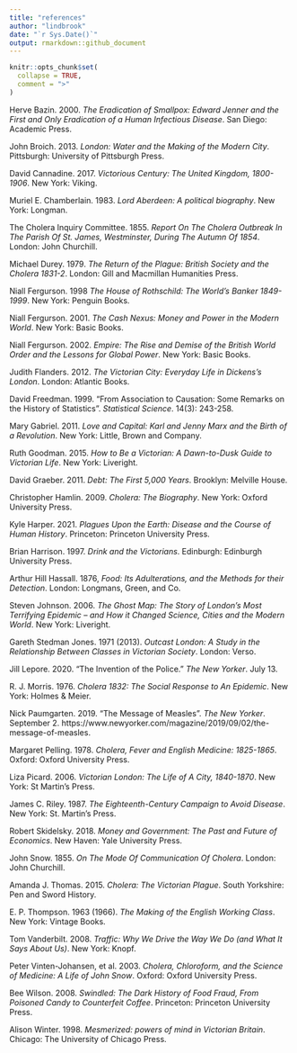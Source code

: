 ```yaml
---
title: "references"
author: "lindbrook"
date: "`r Sys.Date()`"
output: rmarkdown::github_document
---
```


```r
knitr::opts_chunk$set(
  collapse = TRUE,
  comment = ">"
)
```

Herve Bazin. 2000. _The Eradication of Smallpox: Edward Jenner and the First and Only Eradication of a Human Infectious Disease_. San Diego: Academic Press.

John Broich. 2013. _London: Water and the Making of the Modern City_. Pittsburgh: University of Pittsburgh Press.

David Cannadine. 2017. _Victorious Century: The United Kingdom, 1800-1906_. New York: Viking.

Muriel E. Chamberlain. 1983. _Lord Aberdeen: A political biography_. New York: Longman.

The Cholera Inquiry Committee. 1855. _Report On The Cholera Outbreak In The Parish Of St. James, Westminster, During The Autumn Of 1854_. London: John Churchill.

Michael Durey. 1979. _The Return of the Plague: British Society and the Cholera 1831-2_. London: Gill and Macmillan Humanities Press.

Niall Fergurson. 1998 _The House of Rothschild: The World's Banker 1849-1999_.  New York: Penguin Books.

Niall Fergurson. 2001. _The Cash Nexus: Money and Power in the Modern World_.  New York: Basic Books.

Niall Fergurson. 2002. _Empire: The Rise and Demise of the British World Order and the Lessons for Global Power_.  New York: Basic Books.

Judith Flanders. 2012. _The Victorian City: Everyday Life in Dickens's London_. London: Atlantic Books.

David Freedman. 1999. "From Association to Causation: Some Remarks on the History of Statistics". _Statistical Science_. 14(3): 243-258.

Mary Gabriel. 2011. _Love and Capital: Karl and Jenny Marx and the Birth of a Revolution_. New York: Little, Brown and Company.

Ruth Goodman. 2015. _How to Be a Victorian: A Dawn-to-Dusk Guide to Victorian Life_. New York: Liveright.

David Graeber. 2011. _Debt: The First 5,000 Years_. Brooklyn: Melville House.

Christopher Hamlin. 2009. _Cholera: The Biography_. New York: Oxford University Press.

Kyle Harper. 2021. _Plagues Upon the Earth: Disease and the Course of Human History_. Princeton: Princeton University Press.

Brian Harrison. 1997. _Drink and the Victorians_. Edinburgh: Edinburgh University Press.

Arthur Hill Hassall. 1876, _Food: Its Adulterations, and the Methods for their Detection_. London: Longmans, Green, and Co.

Steven Johnson. 2006. _The Ghost Map: The Story of London's Most Terrifying Epidemic – and How it Changed Science, Cities and the Modern World_. New York: Liveright.

Gareth Stedman Jones. 1971 (2013). _Outcast London: A Study in the Relationship Between Classes in Victorian Society_. London: Verso.

Jill Lepore. 2020. "The Invention of the Police." _The New Yorker_. July 13.

R. J. Morris. 1976. _Cholera 1832: The Social Response to An Epidemic_. New York: Holmes & Meier.

Nick Paumgarten. 2019. "The Message of Measles". _The New Yorker_. September 2. https://www.newyorker.com/magazine/2019/09/02/the-message-of-measles.

Margaret Pelling. 1978. _Cholera, Fever and English Medicine: 1825-1865_. Oxford: Oxford University Press.

Liza Picard. 2006. _Victorian London: The Life of A City, 1840-1870_. New York: St Martin's Press.

James C. Riley. 1987. _The Eighteenth-Century Campaign to Avoid Disease_. New York: St. Martin's Press.

Robert Skidelsky. 2018. _Money and Government: The Past and Future of Economics_. New Haven: Yale University Press.

John Snow. 1855. _On The Mode Of Communication Of Cholera_. London: John Churchill.

Amanda J. Thomas. 2015. _Cholera: The Victorian Plague_. South Yorkshire: Pen and Sword History.

E. P. Thompson. 1963 (1966). _The Making of the English Working Class_. New York: Vintage Books.

Tom Vanderbilt. 2008. _Traffic: Why We Drive the Way We Do (and What It Says About Us)_. New York: Knopf.

Peter Vinten-Johansen, et al. 2003. _Cholera, Chloroform, and the Science of Medicine: A Life of John Snow_. Oxford: Oxford University Press.

Bee Wilson. 2008. _Swindled: The Dark History of Food Fraud, From Poisoned Candy to Counterfeit Coffee_. Princeton: Princeton University Press.

Alison Winter. 1998. _Mesmerized: powers of mind in Victorian Britain_. Chicago: The University of Chicago Press.
